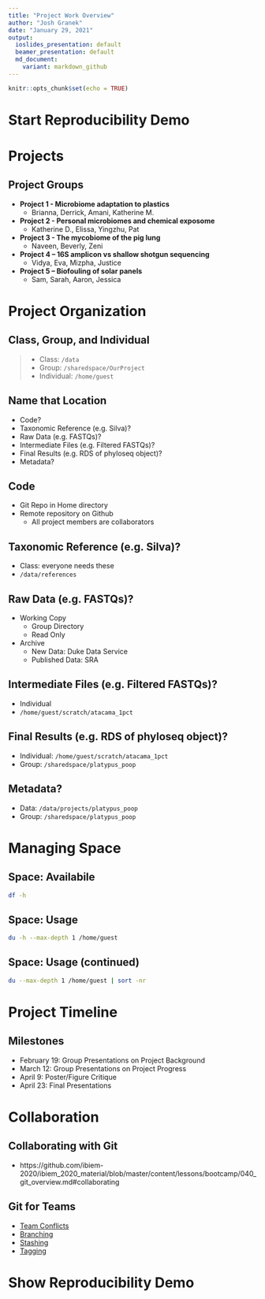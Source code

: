 ```yaml
---
title: "Project Work Overview"
author: "Josh Granek"
date: "January 29, 2021"
output:
  ioslides_presentation: default
  beamer_presentation: default
  md_document:
    variant: markdown_github
---
```


```r
knitr::opts_chunk$set(echo = TRUE)
```

# Start Reproducibility Demo

# Projects
## Project Groups {.build}

- **Project 1 - Microbiome adaptation to plastics**
  - Brianna, Derrick, Amani, Katherine M.

- **Project 2 - Personal microbiomes and chemical exposome**
  - Katherine D., Elissa, Yingzhu, Pat

- **Project 3 - The mycobiome of the pig lung**
  - Naveen, Beverly, Zeni

- **Project 4 – 16S amplicon vs shallow shotgun sequencing**
  - Vidya, Eva, Mizpha, Justice

- **Project 5 – Biofouling of solar panels**
  - Sam, Sarah, Aaron, Jessica

# Project Organization

## Class, Group, and Individual
  > - Class: `/data`
  > - Group: `/sharedspace/OurProject`
  > - Individual: `/home/guest`
  
## Name that Location
  - Code?
  - Taxonomic Reference (e.g. Silva)?
  - Raw Data (e.g. FASTQs)?
  - Intermediate Files (e.g. Filtered FASTQs)?
  - Final Results (e.g. RDS of phyloseq object)?
  - Metadata?

## Code {.build}
  - Git Repo in Home directory
  - Remote repository on Github
    - All project members are collaborators

## Taxonomic Reference (e.g. Silva)? {.build}
  - Class: everyone needs these
  - `/data/references`

## Raw Data (e.g. FASTQs)? {.build}
  - Working Copy
    - Group Directory
    - Read Only
  - Archive
    - New Data: Duke Data Service
    - Published Data: SRA

## Intermediate Files (e.g. Filtered FASTQs)? {.build}
  - Individual
  - `/home/guest/scratch/atacama_1pct`

## Final Results (e.g. RDS of phyloseq object)? {.build}
  - Individual: `/home/guest/scratch/atacama_1pct`
  - Group: `/sharedspace/platypus_poop`

## Metadata?  {.build}
  - Data: `/data/projects/platypus_poop`
  - Group: `/sharedspace/platypus_poop`

# Managing Space


## Space: Availabile

```bash
df -h
```

## Space: Usage

```bash
du -h --max-depth 1 /home/guest
```

## Space: Usage (continued)

```bash
du --max-depth 1 /home/guest | sort -nr
```

# Project Timeline
## Milestones
  - February 19: Group Presentations on Project Background
  - March 12: Group Presentations on Project Progress
  - April 9: Poster/Figure Critique
  - April 23:	Final Presentations

# Collaboration

## Collaborating with Git
  - https://github.com/ibiem-2020/ibiem_2020_material/blob/master/content/lessons/bootcamp/040_git_overview.md#collaborating

## Git for Teams
  - [Team Conflicts](https://github.com/ibiem-2019/ibiem_2019_material/blob/master/content/lessons/bootcamp/040_git_overview.md#team-conflicts)
  - [Branching](https://git-scm.com/book/en/v2/Git-Branching-Basic-Branching-and-Merging)
  - [Stashing](https://git-scm.com/book/en/v2/Git-Tools-Stashing-and-Cleaning)
  - [Tagging](https://git-scm.com/book/en/v2/Git-Basics-Tagging)

# Show Reproducibility Demo
